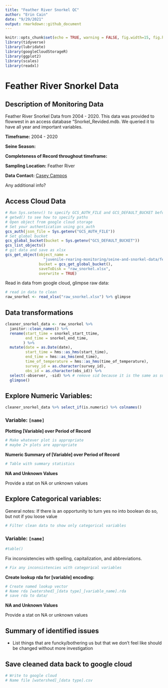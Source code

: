 ```yaml
---
title: "Feather River Snorkel QC"
author: "Erin Cain"
date: "9/29/2021"
output: rmarkdown::github_document
---
```


```r
knitr::opts_chunk$set(echo = TRUE, warning = FALSE, fig.width=15, fig.height=10)
library(tidyverse)
library(lubridate)
library(googleCloudStorageR)
library(ggplot2)
library(scales)
library(readxl)
```

# Feather River Snorkel Data 

## Description of Monitoring Data

Feather River Snorkel Data from 2004 - 2020. This data was provided to flowwest in an access database  "Snorkel_Revided.mdb. We queried it to have all year and important variables. 

**Timeframe:** 2004 - 2020 

**Seine Season:** 

**Completeness of Record throughout timeframe:** 


**Sampling Location:** Feather River

**Data Contact:** [Casey Campos](mailto:Casey.Campos@water.ca.gov)

Any additional info?

## Access Cloud Data

```r
# Run Sys.setenv() to specify GCS_AUTH_FILE and GCS_DEFAULT_BUCKET before running 
# getwd() to see how to specify paths 
# Open object from google cloud storage
# Set your authentication using gcs_auth
gcs_auth(json_file = Sys.getenv("GCS_AUTH_FILE"))
# Set global bucket 
gcs_global_bucket(bucket = Sys.getenv("GCS_DEFAULT_BUCKET"))
gcs_list_objects()
# git data and save as xlsx
gcs_get_object(object_name = 
                 "juvenile-rearing-monitoring/seine-and-snorkel-data/feather-river/data-raw/feather_snorkel_and_catch.xlsx",
               bucket = gcs_get_global_bucket(),
               saveToDisk = "raw_snorkel.xlsx",
               overwrite = TRUE)

```

Read in data from google cloud, glimpse raw data: 
```r
# read in data to clean 
raw_snorkel <- read_xlsx("raw_snorkel.xlsx") %>% glimpse
```

## Data transformations



```r
cleaner_snorkel_data <- raw_snorkel %>% 
  janitor::clean_names() %>%
  rename(start_time = snorkel_start_ttime, 
         end_time = snorkel_end_time, 
        ) %>%
  mutate(date = as.Date(date), 
         start_time = hms::as_hms(start_time), 
         end_time = hms::as_hms(end_time),
         time_of_temperature = hms::as_hms(time_of_temperature),
         survey_id = as.character(survey_id), 
         obs_id = as.character(obs_id)) %>%
  select(-observer, -sid) %>% # remove sid because it is the same as survey_id 
  glimpse()

```

## Explore Numeric Variables: {.tabset}

```r
cleaner_snorkel_data %>% select_if(is.numeric) %>% colnames()
```

### Variable: `[name]`

**Plotting [Variable] over Period of Record**

```r
# Make whatever plot is appropriate 
# maybe 2+ plots are appropriate
```

**Numeric Summary of [Variable] over Period of Record**

```r
# Table with summary statistics
```

**NA and Unknown Values**

Provide a stat on NA or unknown values

## Explore Categorical variables: {.tabset}

General notes: If there is an opportunity to turn yes no into boolean do so, but not if you loose value 

```r
# Filter clean data to show only categorical variables
```


### Variable: `[name]`
```r
#table() 
```

Fix inconsistencies with spelling, capitalization, and abbreviations. 

```r
# Fix any inconsistencies with categorical variables
```

**Create lookup rda for [variable] encoding:** 
```r
# Create named lookup vector
# Name rda [watershed]_[data type]_[variable_name].rda
# save rda to data/ 
```

**NA and Unknown Values**

Provide a stat on NA or unknown values

## Summary of identified issues

* List things that are funcky/bothering us but that we don't feel like should be changed without more investigation

## Save cleaned data back to google cloud 

```r
# Write to google cloud 
# Name file [watershed]_[data type].csv
```

